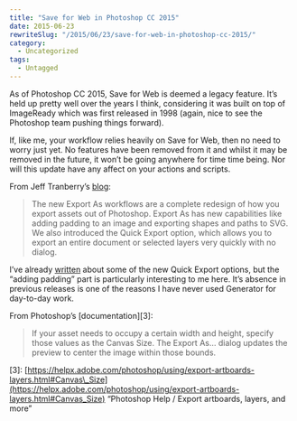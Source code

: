 ```yaml
---
title: "Save for Web in Photoshop CC 2015"
date: 2015-06-23
rewriteSlug: "/2015/06/23/save-for-web-in-photoshop-cc-2015/"
category:
  - Uncategorized
tags:
  - Untagged
---
```


As of Photoshop CC 2015, Save for Web is deemed a legacy feature. It’s held up pretty well over the years I think, considering it was built on top of ImageReady which was first released in 1998 (again, nice to see the Photoshop team pushing things forward).

If, like me, your workflow relies heavily on Save for Web, then no need to worry just yet. No features have been removed from it and whilst it may be removed in the future, it won’t be going anywhere for time time being. Nor will this update have any affect on your actions and scripts.

<!-- readmore -->

From Jeff Tranberry’s [blog](http://blogs.adobe.com/crawlspace/2015/06/save-for-web-in-photoshop-cc-2015.html "Save for Web in Photoshop CC 2015"):

> The new Export As workflows are a complete redesign of how you export assets out of Photoshop. Export As has new capabilities like adding padding to an image and exporting shapes and paths to SVG. We also introduced the Quick Export option, which allows you to export an entire document or selected layers very quickly with no dialog.

I’ve already [written](http://casualnotebook.com/posts/quick-export-in-photoshop-cc-2015 "http://casualnotebook.com/posts/quick-export-in-photoshop-cc-2015") about some of the new Quick Export options, but the “adding padding” part is particularly interesting to me here. It’s absence in previous releases is one of the reasons I have never used Generator for day-to-day work.

From Photoshop’s [documentation][3]:

> If your asset needs to occupy a certain width and height, specify those values as the Canvas Size. The Export As… dialog updates the preview to center the image within those bounds.

[3]: [https://helpx.adobe.com/photoshop/using/export-artboards-layers.html#Canvas\_Size](https://helpx.adobe.com/photoshop/using/export-artboards-layers.html#Canvas_Size) “Photoshop Help / Export artboards, layers, and more”
  